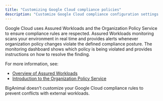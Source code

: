 ```yaml
---
title: "Customizing Google Cloud compliance policies"
description: "Customize Google Cloud compliance configuration settings to match BigAnimal's resource configurations"
---
```


Google Cloud uses Assured Workloads and the Organization Policy Service to ensure compliance rules are respected. Assured Workloads monitoring scans your environment in real time and provides alerts whenever organization policy changes violate the defined compliance posture. The monitoring dashboard shows which policy is being violated and provides instructions on how to resolve the finding.

For more information, see:
- [Overview of Assured Workloads](https://cloud.google.com/assured-workloads/docs/overview)
- [Introduction to the Organization Policy Service](https://cloud.google.com/resource-manager/docs/organization-policy/overview)

BigAnimal doesn’t customize your Google Cloud compliance rules to prevent conflicts with external workloads.
